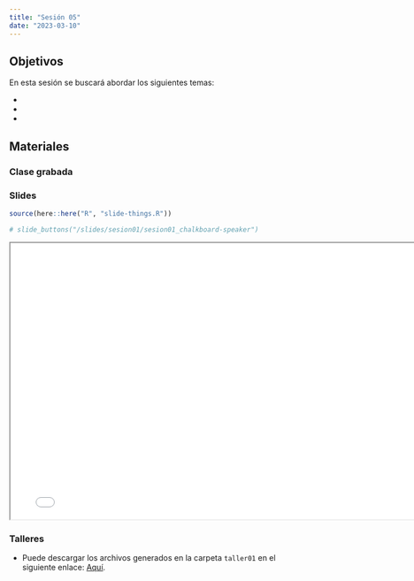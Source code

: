 ```yaml
---
title: "Sesión 05"
date: "2023-03-10"
---
```


## Objetivos

En esta sesión se buscará abordar los siguientes temas: 

-
-
-


## Materiales

::: {.panel-tabset}

### Clase grabada




### Slides

```r
source(here::here("R", "slide-things.R"))
```

```r
# slide_buttons("/slides/sesion01/sesion01_chalkboard-speaker")
```

```{=html}
<iframe width="780" height="500" src="../slides/sesion01/sesion01_chalkboard-speaker.html" title="Sesión 1 - Intro a R"></iframe>
```

### Talleres

- Puede descargar los archivos generados en la carpeta `taller01` en el siguiente enlace: [Aquí]().


:::



